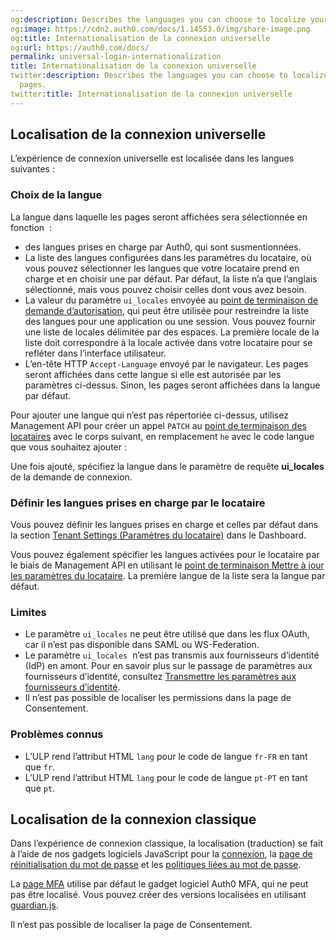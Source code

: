 ```yaml
---
og:description: Describes the languages you can choose to localize your login pages.
og:image: https://cdn2.auth0.com/docs/1.14553.0/img/share-image.png
og:title: Internationalisation de la connexion universelle
og:url: https://auth0.com/docs/
permalink: universal-login-internationalization
title: Internationalisation de la connexion universelle
twitter:description: Describes the languages you can choose to localize your login
  pages.
twitter:title: Internationalisation de la connexion universelle
---
```


## Localisation de la connexion universelle

L’expérience de connexion universelle est localisée dans les langues suivantes :



### Choix de la langue

La langue dans laquelle les pages seront affichées sera sélectionnée en fonction  :

* des langues prises en charge par Auth0, qui sont susmentionnées.
* La liste des langues configurées dans les paramètres du locataire, où vous pouvez sélectionner les langues que votre locataire prend en charge et en choisir une par défaut. Par défaut, la liste n’a que l’anglais sélectionné, mais vous pouvez choisir celles dont vous avez besoin.
* La valeur du paramètre `ui_locales` envoyée au [point de terminaison de demande d’autorisation](https://openid.net/specs/openid-connect-core-1_0.html#AuthRequest), qui peut être utilisée pour restreindre la liste des langues pour une application ou une session. Vous pouvez fournir une liste de locales délimitée par des espaces. La première locale de la liste doit correspondre à la locale activée dans votre locataire pour se refléter dans l’interface utilisateur.
* L’en-tête HTTP `Accept-Language` envoyé par le navigateur. Les pages seront affichées dans cette langue si elle est autorisée par les paramètres ci-dessus. Sinon, les pages seront affichées dans la langue par défaut.

Pour ajouter une langue qui n’est pas répertoriée ci-dessus, utilisez Management API pour créer un appel `PATCH` au [point de terminaison des locataires](https://auth0.com/docs/api/management/v2/tenants/patch-settings) avec le corps suivant, en remplacement `he` avec le code langue que vous souhaitez ajouter :



Une fois ajouté, spécifiez la langue dans le paramètre de requête **ui_locales** de la demande de connexion.

### Définir les langues prises en charge par le locataire

Vous pouvez définir les langues prises en charge et celles par défaut dans la section [Tenant Settings (Paramètres du locataire)](%24%7Bmanage_url%7D/#/tenant) dans le Dashboard.

Vous pouvez également spécifier les langues activées pour le locataire par le biais de Management API en utilisant le [point de terminaison Mettre à jour les paramètres du locataire](/api/management/v2#!/Tenants/patch_settings). La première langue de la liste sera la langue par défaut.



### Limites

* Le paramètre `ui_locales` ne peut être utilisé que dans les flux OAuth, car il n’est pas disponible dans SAML ou WS-Federation.
* Le paramètre `ui_locales`  n’est pas transmis aux fournisseurs d’identité (IdP) en amont. Pour en savoir plus sur le passage de paramètres aux fournisseurs d’identité, consultez [Transmettre les paramètres aux fournisseurs d’identité](/pass-parameters-to-idps).
* Il n’est pas possible de localiser les permissions dans la page de Consentement.

### Problèmes connus

* L’ULP rend l’attribut HTML `lang` pour le code de langue `fr-FR` en tant que `fr`.
* L’ULP rend l’attribut HTML `lang` pour le code de langue `pt-PT` en tant que `pt`.

## Localisation de la connexion classique

Dans l’expérience de connexion classique, la localisation (traduction) se fait à l’aide de nos gadgets logiciels JavaScript pour la [connexion](/libraries/lock/lock-internationalization), la [page de réinitialisation du mot de passe](/brand-and-customize/customize-password-reset-page) et les [politiques liées au mot de passe](/brand-and-customize/internationalization-and-localization/password-options-translation).

La [page MFA](/mfa/customize-mfa-user-pages/customize-mfa-classic-login) utilise par défaut le gadget logiciel Auth0 MFA, qui ne peut pas être localisé. Vous pouvez créer des versions localisées en utilisant [guardian.js](https://github.com/auth0/auth0-guardian.js).

Il n’est pas possible de localiser la page de Consentement.